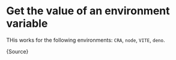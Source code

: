 

# Get the value of an environment variable

THis works for the following environments: `CRA`, `node`, `VITE`, `deno`.

<CodeBlock language="ts">{Source}</CodeBlock>
